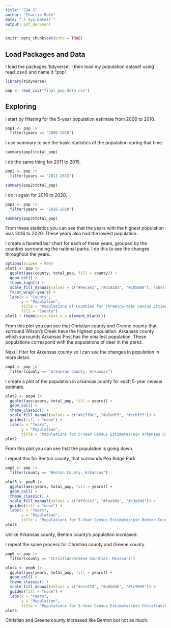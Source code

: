 ---
title: "EDA 2"
author: "Charlie Roth"
date: "`r Sys.Date()`"
output: pdf_document
---

```{r setup, include=FALSE}
knitr::opts_chunk$set(echo = TRUE)
```

## Load Packages and Data

I load the packages 'tidyverse'. I then load my population dataset using read_csv() and name it "pop".

```{r}
library(tidyverse)

pop <- read_csv("final_pop_data.csv")
```

## Exploring

I start by filtering for the 5-year population estimate from 2006 to 2010.

```{r}
pop1 <- pop |>
  filter(years == "2006-2010")
```

I use summary to see the basic statistics of the population during that time.

```{r}
summary(pop1$total_pop)
```

I do the same thing for 2011 to 2015.

```{r}
pop2 <- pop |>
  filter(years == "2011-2015")
```


```{r}
summary(pop2$total_pop)
```

I do it again for 2016 to 2020.

```{r}
pop3 <- pop |>
  filter(years == "2016-2020")
```


```{r}
summary(pop3$total_pop)
```

From these statistics you can see that the years with the highest population was 2016 to 2020. These years also had the lowest population.

I create a faceted bar chart for each of these years, grouped by the counties surrounding the national parks. I do this to see the changes throughout the years.

```{r}
options(scipen = 999)
plot1 <- pop |>
  ggplot(aes(county, total_pop, fill = county)) +
  geom_col() +
  theme_light() +
  scale_fill_manual(values = c("#9ecae1", "#3182bd", "#105080"), labels = c("Arkansas County", "Benton County", "Christian/Greene\nCounties")) +
  facet_wrap(~years) +
  labs(x = "County",
       y = "Population",
       title = "Populations of Counties for Three\n5-Year Census Estimates",
       fill = "County")
plot1 + theme(axis.text.x = element_blank())
```

From this plot you can see that Christian county and Greene county that surround Wilson's Creek have the highest population. Arkansas county which surrounds Arkansas Post has the smallest population. These populations correspond with the populations of deer in the parks.

Next I filter for Arkansas county so I can see the changes in population in more detail.

```{r}
pop4 <- pop |>
  filter(county == "Arkansas County, Arkansas")
```

I create a plot of the population in arkansas county for each 5-year census estimate.

```{r}
plot2 <- pop4 |>
  ggplot(aes(years, total_pop, fill = years)) +
  geom_col() +
  theme_classic() +
  scale_fill_manual(values = c("#b2ff8c", "#a5edff", "#ccbfff")) +
  guides(fill = "none") +
  labs(x = "Years",
       y = "Population",
       title = "Populations for 5-Year Census Estimates\nin Arkansas County, Arkansas")
plot2
```

From this plot you can see that the population is going down.

I repeat this for Benton county, that surrounds Pea Ridge Park.

```{r}
pop5 <- pop |>
  filter(county == "Benton County, Arkansas")
```


```{r}
plot3 <- pop5 |>
  ggplot(aes(years, total_pop, fill = years)) +
  geom_col() +
  theme_classic() +
  scale_fill_manual(values = c("#ffc6c2", "#fae9da", "#c3e0dd")) +
  guides(fill = "none") +
  labs(x = "Years",
       y = "Population",
       title = "Populations for 5-Year Census Estimates\nin Benton County, Arkansas")
plot3
```

Unlike Arkansas county, Benton county's population increased.

I repeat the same process for Christian county and Greene county.

```{r}
pop6 <- pop |>
  filter(county == "Christian/Greene Counties, Missouri")
```


```{r}
plot4 <- pop6 |>
  ggplot(aes(years, total_pop, fill = years)) +
  geom_col() +
  theme_classic() +
  scale_fill_manual(values = c("#ece2f0", "#a6bddb", "#1c9099")) +
  guides(fill = "none") +
  labs(x = "Years",
       y = "Population",
       title = "Populations for 5-Year Census Estimates\nin Christian/Greene Counties, Missouri")
plot4
```

Christian and Greene county increased like Benton but not as much.

